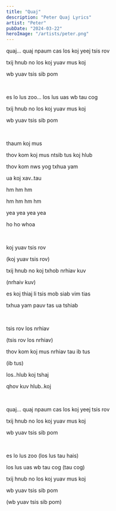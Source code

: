 ```yaml
---
title: "Quaj"
description: "Peter Quaj Lyrics"
artist: "Peter"
pubDate: "2024-03-22"
heroImage: "/artists/peter.png"
---
```


quaj... quaj npaum cas los koj yeej tsis rov

txij hnub no los koj yuav mus koj

wb yuav tsis sib pom

<br />

es lo lus zoo... los lus uas wb tau cog

txij hnub no los koj yuav mus koj

wb yuav tsis sib pom

<br />

thaum koj mus

thov kom koj mus ntsib tus koj hlub

thov kom nws yog txhua yam

ua koj xav..tau

hm hm hm

hm hm hm hm

yea yea yea yea

ho ho whoa

<br />

koj yuav tsis rov

(koj yuav tsis rov)

txij hnub no koj txhob nrhiav kuv

(nrhaiv kuv)

es koj thiaj li tsis mob siab vim tias

txhua yam pauv tas ua tshiab

<br />

tsis rov los nrhiav

(tsis rov los nrhiav)

thov kom koj mus nrhiav tau ib tus

(ib tus)

los..hlub koj tshaj

qhov kuv hlub..koj

<br />

quaj... quaj npaum cas los koj yeej tsis rov

txij hnub no los koj yuav mus koj

wb yuav tsis sib pom

<br />

es lo lus zoo (los lus tau hais)

los lus uas wb tau cog (tau cog)

txij hnub no los koj yuav mus koj

wb yuav tsis sib pom

(wb yuav tsis sib pom)
